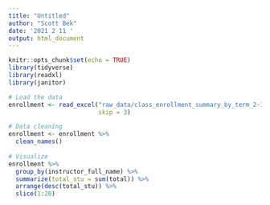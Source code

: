```yaml
---
title: "Untitled"
author: "Scott Bek"
date: '2021 2 11 '
output: html_document
---
```


```r
knitr::opts_chunk$set(echo = TRUE)
library(tidyverse)
library(readxl)
library(janitor)
```

```r
# Load the data
enrollment <- read_excel("raw_data/class_enrollment_summary_by_term_2-10-2021.xlsx", 
                         skip = 3)

# Data cleaning
enrollment <- enrollment %>% 
  clean_names()
  
# Visualize
enrollment %>% 
  group_by(instructor_full_name) %>% 
  summarize(total_stu = sum(total)) %>% 
  arrange(desc(total_stu)) %>% 
  slice(1:20)


```

